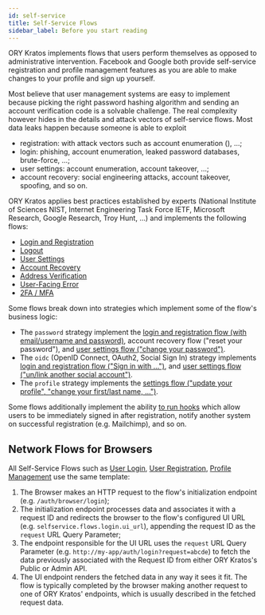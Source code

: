 ```yaml
---
id: self-service
title: Self-Service Flows
sidebar_label: Before you start reading
---
```


ORY Kratos implements flows that users perform themselves as opposed to
administrative intervention. Facebook and Google both provide self-service
registration and profile management features as you are able to make changes to
your profile and sign up yourself.

Most believe that user management systems are easy to implement because picking
the right password hashing algorithm and sending an account verification code is
a solvable challenge. The real complexity however hides in the details and
attack vectors of self-service flows. Most data leaks happen because someone is
able to exploit

- registration: with attack vectors such as account enumeration (), ...;
- login: phishing, account enumeration, leaked password databases, brute-force,
  ...;
- user settings: account enumeration, account takeover, ...;
- account recovery: social engineering attacks, account takeover, spoofing, and
  so on.

ORY Kratos applies best practices established by experts (National Institute of
Sciences NIST, Internet Engineering Task Force IETF, Microsoft Research, Google
Research, Troy Hunt, ...) and implements the following flows:

- [Login and Registration](self-service/flows/user-login-user-registration.mdx)
- [Logout](self-service/flows/user-logout.md)
- [User Settings](self-service/flows/user-settings.mdx)
- [Account Recovery](self-service/flows/account-recovery.mdx)
- [Address Verification](self-service/flows/verify-email-account-activation.mdx)
- [User-Facing Error](self-service/flows/user-facing-errors.md)
- [2FA / MFA](self-service/flows/2fa-mfa-multi-factor-authentication.md)

Some flows break down into strategies which implement some of the flow's
business logic:

- The `password` strategy implement the
  [login and registration flow (with email/username and password)](self-service/flows/user-login-user-registration/username-email-password.mdx),
  account recovery flow ("reset your password"), and
  [user settings flow ("change your password")](self-service/flows/user-settings/change-password.mdx).
- The `oidc` (OpenID Connect, OAuth2, Social Sign In) strategy implements
  [login and registration flow ("Sign in with ...")](self-service/flows/user-login-user-registration/openid-connect-social-sign-in-oauth2.mdx),
  and
  [user settings flow ("un/link another social account")](self-service/flows/user-settings/link-unlink-openid-connect-oauth2.mdx).
- The `profile` strategy implements the
  [settings flow ("update your profile", "change your first/last name, ...")](self-service/flows/user-settings/user-profile-management.mdx).

Some flows additionally implement the ability
[to run hooks](self-service/hooks/index.mdx) which allow users to be immediately
signed in after registration, notify another system on successful registration
(e.g. Mailchimp), and so on.

## Network Flows for Browsers

All Self-Service Flows such as
[User Login](self-service/flows/user-login-user-registration.mdx),
[User Registration](self-service/flows/user-login-user-registration.mdx),
[Profile Management](self-service/flows/user-settings.mdx) use the same
template:

1. The Browser makes an HTTP request to the flow's initialization endpoint (e.g.
   `/auth/browser/login`);
2. The initialization endpoint processes data and associates it with a request
   ID and redirects the browser to the flow's configured UI URL (e.g.
   `selfservice.flows.login.ui_url`), appending the request ID as the `request`
   URL Query Parameter;
3. The endpoint responsible for the UI URL uses the `request` URL Query
   Parameter (e.g. `http://my-app/auth/login?request=abcde`) to fetch the data
   previously associated with the Request ID from either ORY Kratos's Public or
   Admin API.
4. The UI endpoint renders the fetched data in any way it sees it fit. The flow
   is typically completed by the browser making another request to one of ORY
   Kratos' endpoints, which is usually described in the fetched request data.
